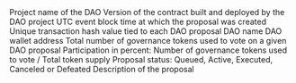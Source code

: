 <ParamField path="blockchain">

</ParamField>
<ParamField path="project">
Project name of the DAO
</ParamField>
<ParamField path="version">
Version of the contract built and deployed by the DAO project
</ParamField>
<ParamField path="created_at">
UTC event block time at which the proposal was created
</ParamField>
<ParamField path="tx_hash">
Unique transaction hash value tied to each DAO proposal
</ParamField>
<ParamField path="dao_name">
DAO name
</ParamField>
<ParamField path="dao_address">
DAO wallet address
</ParamField>
<ParamField path="proposal_id">

</ParamField>
<ParamField path="votes_for">

</ParamField>
<ParamField path="votes_against">

</ParamField>
<ParamField path="votes_total">
Total number of governance tokens used to vote on a given DAO proposal
</ParamField>
<ParamField path="number_of_voters">

</ParamField>
<ParamField path="participation">
Participation in percent: Number of governance tokens used to vote / Total token supply
</ParamField>
<ParamField path="status">
Proposal status: Queued, Active, Executed, Canceled or Defeated
</ParamField>
<ParamField path="description">
Description of the proposal
</ParamField>
